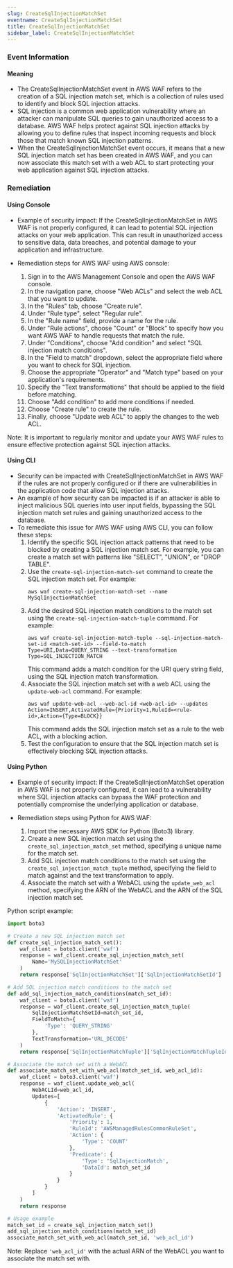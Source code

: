 ```yaml
--- 
slug: CreateSqlInjectionMatchSet
eventname: CreateSqlInjectionMatchSet
title: CreateSqlInjectionMatchSet
sidebar_label: CreateSqlInjectionMatchSet
---
```

                       
### Event Information

#### Meaning

- The CreateSqlInjectionMatchSet event in AWS WAF refers to the creation of a SQL injection match set, which is a collection of rules used to identify and block SQL injection attacks.
- SQL injection is a common web application vulnerability where an attacker can manipulate SQL queries to gain unauthorized access to a database. AWS WAF helps protect against SQL injection attacks by allowing you to define rules that inspect incoming requests and block those that match known SQL injection patterns.
- When the CreateSqlInjectionMatchSet event occurs, it means that a new SQL injection match set has been created in AWS WAF, and you can now associate this match set with a web ACL to start protecting your web application against SQL injection attacks.

### Remediation

#### Using Console

- Example of security impact: If the CreateSqlInjectionMatchSet in AWS WAF is not properly configured, it can lead to potential SQL injection attacks on your web application. This can result in unauthorized access to sensitive data, data breaches, and potential damage to your application and infrastructure.

- Remediation steps for AWS WAF using AWS console:
  1. Sign in to the AWS Management Console and open the AWS WAF console.
  2. In the navigation pane, choose "Web ACLs" and select the web ACL that you want to update.
  3. In the "Rules" tab, choose "Create rule".
  4. Under "Rule type", select "Regular rule".
  5. In the "Rule name" field, provide a name for the rule.
  6. Under "Rule actions", choose "Count" or "Block" to specify how you want AWS WAF to handle requests that match the rule.
  7. Under "Conditions", choose "Add condition" and select "SQL injection match conditions".
  8. In the "Field to match" dropdown, select the appropriate field where you want to check for SQL injection.
  9. Choose the appropriate "Operator" and "Match type" based on your application's requirements.
  10. Specify the "Text transformations" that should be applied to the field before matching.
  11. Choose "Add condition" to add more conditions if needed.
  12. Choose "Create rule" to create the rule.
  13. Finally, choose "Update web ACL" to apply the changes to the web ACL.

Note: It is important to regularly monitor and update your AWS WAF rules to ensure effective protection against SQL injection attacks.

#### Using CLI

- Security can be impacted with CreateSqlInjectionMatchSet in AWS WAF if the rules are not properly configured or if there are vulnerabilities in the application code that allow SQL injection attacks.
- An example of how security can be impacted is if an attacker is able to inject malicious SQL queries into user input fields, bypassing the SQL injection match set rules and gaining unauthorized access to the database.
- To remediate this issue for AWS WAF using AWS CLI, you can follow these steps:
  1. Identify the specific SQL injection attack patterns that need to be blocked by creating a SQL injection match set. For example, you can create a match set with patterns like "SELECT", "UNION", or "DROP TABLE".
  2. Use the `create-sql-injection-match-set` command to create the SQL injection match set. For example:
     ```
     aws waf create-sql-injection-match-set --name MySqlInjectionMatchSet
     ```
  3. Add the desired SQL injection match conditions to the match set using the `create-sql-injection-match-tuple` command. For example:
     ```
     aws waf create-sql-injection-match-tuple --sql-injection-match-set-id <match-set-id> --field-to-match Type=URI,Data=QUERY_STRING --text-transformation Type=SQL_INJECTION_MATCH
     ```
     This command adds a match condition for the URI query string field, using the SQL injection match transformation.
  4. Associate the SQL injection match set with a web ACL using the `update-web-acl` command. For example:
     ```
     aws waf update-web-acl --web-acl-id <web-acl-id> --updates Action=INSERT,ActivatedRule={Priority=1,RuleId=<rule-id>,Action={Type=BLOCK}}
     ```
     This command adds the SQL injection match set as a rule to the web ACL, with a blocking action.
  5. Test the configuration to ensure that the SQL injection match set is effectively blocking SQL injection attacks.


#### Using Python

- Example of security impact: If the CreateSqlInjectionMatchSet operation in AWS WAF is not properly configured, it can lead to a vulnerability where SQL injection attacks can bypass the WAF protection and potentially compromise the underlying application or database.

- Remediation steps using Python for AWS WAF:
  1. Import the necessary AWS SDK for Python (Boto3) library.
  2. Create a new SQL injection match set using the `create_sql_injection_match_set` method, specifying a unique name for the match set.
  3. Add SQL injection match conditions to the match set using the `create_sql_injection_match_tuple` method, specifying the field to match against and the text transformation to apply.
  4. Associate the match set with a WebACL using the `update_web_acl` method, specifying the ARN of the WebACL and the ARN of the SQL injection match set.

Python script example:
```python
import boto3

# Create a new SQL injection match set
def create_sql_injection_match_set():
    waf_client = boto3.client('waf')
    response = waf_client.create_sql_injection_match_set(
        Name='MySQLInjectionMatchSet'
    )
    return response['SqlInjectionMatchSet']['SqlInjectionMatchSetId']

# Add SQL injection match conditions to the match set
def add_sql_injection_match_conditions(match_set_id):
    waf_client = boto3.client('waf')
    response = waf_client.create_sql_injection_match_tuple(
        SqlInjectionMatchSetId=match_set_id,
        FieldToMatch={
            'Type': 'QUERY_STRING'
        },
        TextTransformation='URL_DECODE'
    )
    return response['SqlInjectionMatchTuple']['SqlInjectionMatchTupleId']

# Associate the match set with a WebACL
def associate_match_set_with_web_acl(match_set_id, web_acl_id):
    waf_client = boto3.client('waf')
    response = waf_client.update_web_acl(
        WebACLId=web_acl_id,
        Updates=[
            {
                'Action': 'INSERT',
                'ActivatedRule': {
                    'Priority': 1,
                    'RuleId': 'AWSManagedRulesCommonRuleSet',
                    'Action': {
                        'Type': 'COUNT'
                    },
                    'Predicate': {
                        'Type': 'SqlInjectionMatch',
                        'DataId': match_set_id
                    }
                }
            }
        ]
    )
    return response

# Usage example
match_set_id = create_sql_injection_match_set()
add_sql_injection_match_conditions(match_set_id)
associate_match_set_with_web_acl(match_set_id, 'web_acl_id')
```
Note: Replace `'web_acl_id'` with the actual ARN of the WebACL you want to associate the match set with.


 